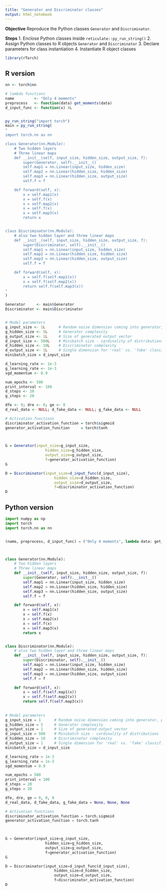 ```yaml
---
title: "Generator and Discriminator classes"
output: html_notebook
---
```


__Objective__
Reproduce the Python classes `Generator` and `Discriminator`.

__Steps__
1. Enclose Python classes inside `reticulate::py_run_string()`
2. Assign Python classes to R objects `Generator` and `Discriminator`
3. Declare parameters for class instantiation
4. Instantiate R object classes


```r
library(rTorch)
```

## R version

```r
nn <- torch$nn

# lambda functions
name         <- "Only 4 moments"
preprocess   <- function(data) get_moments(data)
d_input_func <- function(x) 4L


py_run_string("import torch")
main = py_run_string(
"
import torch.nn as nn

class Generator(nn.Module):
    # Two hidden layers
    # Three linear maps
    def __init__(self, input_size, hidden_size, output_size, f):
        super(Generator, self).__init__()
        self.map1 = nn.Linear(input_size, hidden_size)
        self.map2 = nn.Linear(hidden_size, hidden_size)
        self.map3 = nn.Linear(hidden_size, output_size)
        self.f = f

    def forward(self, x):
        x = self.map1(x)
        x = self.f(x)
        x = self.map2(x)
        x = self.f(x)
        x = self.map3(x)
        return x


class Discriminator(nn.Module):
    # also two hidden layer and three linear maps
    def __init__(self, input_size, hidden_size, output_size, f):
        super(Discriminator, self).__init__()
        self.map1 = nn.Linear(input_size, hidden_size)
        self.map2 = nn.Linear(hidden_size, hidden_size)
        self.map3 = nn.Linear(hidden_size, output_size)
        self.f = f

    def forward(self, x):
        x = self.f(self.map1(x))
        x = self.f(self.map2(x))
        return self.f(self.map3(x))
"    
)

Generator     <- main$Generator
Discriminator <- main$Discriminator


# Model parameters
g_input_size <- 1L      # Random noise dimension coming into generator, per output vector
g_hidden_size <- 5L     # Generator complexity
g_output_size <- 1L     # Size of generated output vector
d_input_size <- 500L    # Minibatch size - cardinality of distributions
d_hidden_size <- 10L    # Discriminator complexity
d_output_size <- 1L     # Single dimension for 'real' vs. 'fake' classification
minibatch_size = d_input_size

d_learning_rate <- 1e-3
g_learning_rate <- 1e-3
sgd_momentum <- 0.9

num_epochs <- 500
print_interval <- 100
d_steps <- 20
g_steps <- 20

dfe <- 0; dre <- 0; ge <- 0
d_real_data <- NULL; d_fake_data <- NULL; g_fake_data <- NULL

# Activation functions
discriminator_activation_function = torch$sigmoid
generator_activation_function     = torch$tanh        
        


G = Generator(input_size=g_input_size,
                  hidden_size=g_hidden_size,
                  output_size=g_output_size,
                  f=generator_activation_function)  
G

D = Discriminator(input_size=d_input_func(d_input_size),
                      hidden_size=d_hidden_size,
                      output_size=d_output_size,
                      f=discriminator_activation_function)
D  
```



## Python version

```python
import numpy as np
import torch
import torch.nn as nn


(name, preprocess, d_input_func) = ("Only 4 moments", lambda data: get_moments(data), lambda x: 4)



class Generator(nn.Module):
    # Two hidden layers
    # Three linear maps
    def __init__(self, input_size, hidden_size, output_size, f):
        super(Generator, self).__init__()
        self.map1 = nn.Linear(input_size, hidden_size)
        self.map2 = nn.Linear(hidden_size, hidden_size)
        self.map3 = nn.Linear(hidden_size, output_size)
        self.f = f

    def forward(self, x):
        x = self.map1(x)
        x = self.f(x)
        x = self.map2(x)
        x = self.f(x)
        x = self.map3(x)
        return x


class Discriminator(nn.Module):
    # also two hidden layer and three linear maps
    def __init__(self, input_size, hidden_size, output_size, f):
        super(Discriminator, self).__init__()
        self.map1 = nn.Linear(input_size, hidden_size)
        self.map2 = nn.Linear(hidden_size, hidden_size)
        self.map3 = nn.Linear(hidden_size, output_size)
        self.f = f

    def forward(self, x):
        x = self.f(self.map1(x))
        x = self.f(self.map2(x))
        return self.f(self.map3(x))
        
        
# Model parameters
g_input_size = 1      # Random noise dimension coming into generator, per output vector
g_hidden_size = 5     # Generator complexity
g_output_size = 1     # Size of generated output vector
d_input_size = 500    # Minibatch size - cardinality of distributions
d_hidden_size = 10    # Discriminator complexity
d_output_size = 1     # Single dimension for 'real' vs. 'fake' classification
minibatch_size = d_input_size

d_learning_rate = 1e-3
g_learning_rate = 1e-3
sgd_momentum = 0.9

num_epochs = 500
print_interval = 100
d_steps = 20
g_steps = 20

dfe, dre, ge = 0, 0, 0
d_real_data, d_fake_data, g_fake_data = None, None, None

# Activation functions
discriminator_activation_function = torch.sigmoid
generator_activation_function = torch.tanh        
        


G = Generator(input_size=g_input_size,
                  hidden_size=g_hidden_size,
                  output_size=g_output_size,
                  f=generator_activation_function)  
G

D = Discriminator(input_size=d_input_func(d_input_size),
                      hidden_size=d_hidden_size,
                      output_size=d_output_size,
                      f=discriminator_activation_function)
D                      
```

